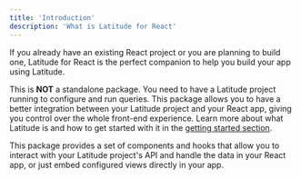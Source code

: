 ```yaml
---
title: 'Introduction'
description: 'What is Latitude for React'
---
```



If you already have an existing React project or you are planning to build one, Latitude for React is the perfect companion to help you build your app using Latitude.

This is **NOT** a standalone package. You need to have a Latitude project running to configure and run queries.
This package allows you to have a better integration between your Latitude project and your React app, giving you control over the whole front-end experience.
Learn more about what Latitude is and how to get started with it in the [getting started section](/guides/getting-started/introduction).

This package provides a set of components and hooks that allow you to interact with your Latitude project's API and handle the data in your React app, or just embed configured views directly in your app.

<Pixel />
